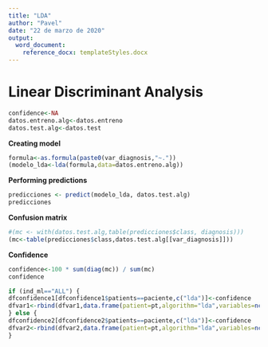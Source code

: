 ---
title: "LDA"
author: "Pavel"
date: "22 de marzo de 2020"
output:
  word_document:
    reference_docx: templateStyles.docx
---

# Linear Discriminant Analysis

```{r tidy=TRUE, include=FALSE}
confidence<-NA
datos.entreno.alg<-datos.entreno
datos.test.alg<-datos.test
```

__Creating model__
\vspace{10mm}
```{r tidy=TRUE}
formula<-as.formula(paste0(var_diagnosis,"~."))
(modelo_lda<-lda(formula,data=datos.entreno.alg))
```
\vspace{10mm}

__Performing predictions__
\vspace{10mm}
```{r tidy=TRUE}
predicciones <- predict(modelo_lda, datos.test.alg)
predicciones
```
\vspace{10mm}

__Confusion matrix__
\vspace{10mm}
```{r tidy=TRUE}
#(mc <- with(datos.test.alg,table(predicciones$class, diagnosis)))
(mc<-table(predicciones$class,datos.test.alg[[var_diagnosis]]))
```
\vspace{10mm}

__Confidence__
\vspace{10mm}
```{r tidy=TRUE}
confidence<-100 * sum(diag(mc)) / sum(mc)
confidence
```
```{r include=FALSE}
if (ind_ml=="ALL") {
dfconfidence1[dfconfidence1$patients==paciente,c("lda")]<-confidence
dfvar1<-rbind(dfvar1,data.frame(patient=pt,algorithm="lda",variables=ncol(datos.entreno.alg),obs.train=nrow(datos.entreno.alg),obs.test=nrow(datos.test.alg),states=paste(unique(datos.entreno$E_diagnosis),collapse=",")))
} else {
dfconfidence2[dfconfidence2$patients==paciente,c("lda")]<-confidence
dfvar2<-rbind(dfvar2,data.frame(patient=pt,algorithm="lda",variables=ncol(datos.entreno.alg),obs.train=nrow(datos.entreno.alg),obs.test=nrow(datos.test.alg),states=paste(unique(datos.entreno$E_diagnosis),collapse=",")))
}
```
\pagebreak
